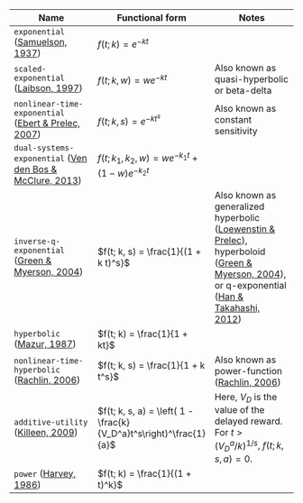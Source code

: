 | Name | Functional form | Notes |
|----|----|----|
| `exponential` ([Samuelson, 1937](https://doi.org/10.2307/2967612)) | $f(t; k) = e^{-k t}$ |  |
| `scaled-exponential` ([Laibson, 1997](https://doi.org/10.1162/003355397555253)) | $f(t; k, w) = w e^{-k t}$ | Also known as quasi-hyperbolic or beta-delta |
| `nonlinear-time-exponential` ([Ebert & Prelec, 2007](https://doi.org/10.1287/mnsc.1060.0671)) | $f(t; k, s) = e^{-k t^s}$ | Also known as constant sensitivity |
| `dual-systems-exponential` ([Ven den Bos & McClure, 2013](https://doi.org/10.1002/jeab.6)) | $f(t; k_1, k_2, w) = w e^{-k_1 t} + (1 - w) e^{-k_2 t}$ |  |
| `inverse-q-exponential` ([Green & Myerson, 2004](https://doi.org/10.1037/0033-2909.130.5.769)) | $f(t; k, s) = \frac{1}{(1 + k t)^s}$ | Also known as generalized hyperbolic ([Loewenstin & Prelec](https://doi.org/10.2307/2118482)), hyperboloid ([Green & Myerson, 2004](https://doi.org/10.1037/0033-2909.130.5.769)), or q-exponential ([Han & Takahashi, 2012](https://doi.org/10.1016/j.physa.2012.07.012)) |
| `hyperbolic` ([Mazur, 1987](https://doi.org/10.4324/9781315825502)) | $f(t; k) = \frac{1}{1 + kt}$ |  |
| `nonlinear-time-hyperbolic` ([Rachlin, 2006](https://doi.org/10.1901/jeab.2006.85-05)) | $f(t; k, s) = \frac{1}{1 + k t^s}$ | Also known as power-function ([Rachlin, 2006](https://doi.org/10.1901/jeab.2006.85-05)) |
| `additive-utility` ([Killeen, 2009](https://doi.org/10.1037/a0016414)) | $f(t; k, s, a) = \left( 1 - \frac{k}{V_D^a}t^s\right)^\frac{1}{a}$ | Here, $V_D$ is the value of the delayed reward. For $t > \left(V_D^a / k\right)^{1/s}$, $f(t; k, s, a) = 0$. |
| `power` ([Harvey, 1986](https://doi.org/10.1287/mnsc.32.9.1123)) | $f(t; k) = \frac{1}{(1 + t)^k}$ |  |
